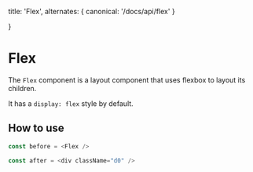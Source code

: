   title: 'Flex',
  alternates: {
    canonical: '/docs/api/flex'
  }

}

# Flex

The `Flex` component is a layout component that uses flexbox to layout its children.

It has a `display: flex` style by default.

## How to use

```typescript
const before = <Flex />

const after = <div className="d0" />
```
